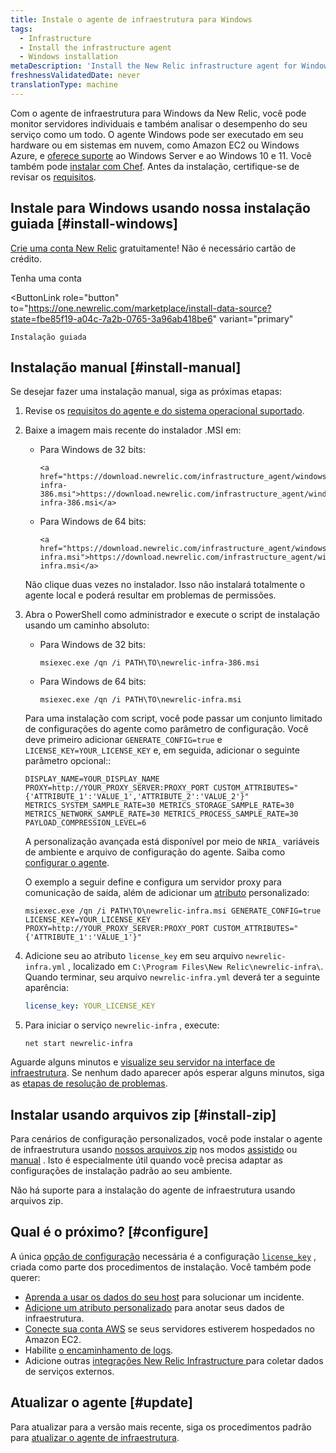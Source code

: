 ```yaml
---
title: Instale o agente de infraestrutura para Windows
tags:
  - Infrastructure
  - Install the infrastructure agent
  - Windows installation
metaDescription: 'Install the New Relic infrastructure agent for Windows with a simple headless MSI, and do basic configuration.'
freshnessValidatedDate: never
translationType: machine
---
```


Com o agente de infraestrutura para Windows da New Relic, você pode monitor servidores individuais e também analisar o desempenho do seu serviço como um todo. O agente Windows pode ser executado em seu hardware ou em sistemas em nuvem, como Amazon EC2 ou Windows Azure, e [oferece suporte](/docs/infrastructure/install-infrastructure-agent/get-started/requirements-infrastructure-agent) ao Windows Server e ao Windows 10 e 11. Você também pode [instalar com Chef](/docs/infrastructure/new-relic-infrastructure/config-management-tools/configure-new-relic-infrastructure-using-chef). Antes da instalação, certifique-se de revisar os [requisitos](/docs/infrastructure/new-relic-infrastructure/getting-started/compatibility-requirements-new-relic-infrastructurets).

## Instale para Windows usando nossa instalação guiada [#install-windows]

[Crie uma conta New Relic](https://newrelic.com/signup) gratuitamente! Não é necessário cartão de crédito.

<ButtonGroup>
  <ButtonLink
    role="button"
    to="https://newrelic.com/signup"
    variant="primary"
  >
    Tenha uma conta
  </ButtonLink>

  <ButtonLink
    role="button"
    to="https://one.newrelic.com/marketplace/install-data-source?state=fbe85f19-a04c-7a2b-0765-3a96ab418be6"
    variant="primary"
  >
    Instalação guiada
  </ButtonLink>
</ButtonGroup>

## Instalação manual [#install-manual]

Se desejar fazer uma instalação manual, siga as próximas etapas:

1. Revise os [requisitos do agente e do sistema operacional suportado](/docs/infrastructure/new-relic-infrastructure/getting-started/compatibility-requirements-new-relic-infrastructure).

2. Baixe a imagem mais recente do instalador .MSI em:

   * Para Windows de 32 bits:

     ```
     <a href="https://download.newrelic.com/infrastructure_agent/windows/386/newrelic-infra-386.msi">https://download.newrelic.com/infrastructure_agent/windows/386/newrelic-infra-386.msi</a>​
     ```

   * Para Windows de 64 bits:

     ```
     <a href="https://download.newrelic.com/infrastructure_agent/windows/newrelic-infra.msi">https://download.newrelic.com/infrastructure_agent/windows/newrelic-infra.msi</a>
     ```

   <Callout variant="important">
     Não clique duas vezes no instalador. Isso não instalará totalmente o agente local e poderá resultar em problemas de permissões.
   </Callout>

3. Abra o PowerShell como administrador e execute o script de instalação usando um caminho absoluto:

   * Para Windows de 32 bits:

     ```shell
     msiexec.exe /qn /i PATH\TO\newrelic-infra-386.msi
     ```

   * Para Windows de 64 bits:

     ```shell
     msiexec.exe /qn /i PATH\TO\newrelic-infra.msi
     ```

   Para uma instalação com script, você pode passar um conjunto limitado de configurações do agente como parâmetro de configuração. Você deve primeiro adicionar `GENERATE_CONFIG=true` e `LICENSE_KEY=YOUR_LICENSE_KEY` e, em seguida, adicionar o seguinte parâmetro opcional::

   ```shell
   DISPLAY_NAME=YOUR_DISPLAY_NAME PROXY=http://YOUR_PROXY_SERVER:PROXY_PORT CUSTOM_ATTRIBUTES="{'ATTRIBUTE_1':'VALUE_1','ATTRIBUTE_2':'VALUE_2'}" METRICS_SYSTEM_SAMPLE_RATE=30 METRICS_STORAGE_SAMPLE_RATE=30 METRICS_NETWORK_SAMPLE_RATE=30 METRICS_PROCESS_SAMPLE_RATE=30 PAYLOAD_COMPRESSION_LEVEL=6
   ```

   A personalização avançada está disponível por meio de `NRIA_` variáveis de ambiente e arquivo de configuração do agente. Saiba como [configurar o agente](/docs/infrastructure/install-infrastructure-agent/configuration/configure-infrastructure-agent/).

   O exemplo a seguir define <InlinePopover type="licenseKey"/>e configura um servidor proxy para comunicação de saída, além de adicionar um [atributo](/docs/using-new-relic/welcome-new-relic/get-started/glossary#attribute) personalizado:

   ```shell
   msiexec.exe /qn /i PATH\TO\newrelic-infra.msi GENERATE_CONFIG=true LICENSE_KEY=YOUR_LICENSE_KEY PROXY=http://YOUR_PROXY_SERVER:PROXY_PORT CUSTOM_ATTRIBUTES="{'ATTRIBUTE_1':'VALUE_1'}"
   ```

4. Adicione seu <InlinePopover type="licenseKey"/>ao atributo `license_key` em seu arquivo `newrelic-infra.yml` , localizado em `C:\Program Files\New Relic\newrelic-infra\`. Quando terminar, seu arquivo `newrelic-infra.yml` deverá ter a seguinte aparência:

   ```yml
   license_key: YOUR_LICENSE_KEY
   ```

5. Para iniciar o serviço `newrelic-infra` , execute:

   ```shell
   net start newrelic-infra
   ```

Aguarde alguns minutos e [visualize seu servidor na interface de infraestrutura](/docs/infrastructure/infrastructure-ui-pages/infra-ui-overview). Se nenhum dado aparecer após esperar alguns minutos, siga as [etapas de resolução de problemas](/docs/infrastructure/new-relic-infrastructure/troubleshooting/no-data-appears-infrastructure).

## Instalar usando arquivos zip [#install-zip]

Para cenários de configuração personalizados, você pode instalar o agente de infraestrutura usando [nossos arquivos zip](https://download.newrelic.com/infrastructure_agent/binaries/windows/) nos modos [assistido](/docs/infrastructure/install-configure-infrastructure/windows-installation/assisted-install-infrastructure-windows) ou [manual](/docs/infrastructure/install-configure-infrastructure/windows-installation/manual-install-infrastructure-windows) . Isto é especialmente útil quando você precisa adaptar as configurações de instalação padrão ao seu ambiente.

<Callout variant="caution">
  Não há suporte para a instalação do agente de infraestrutura usando arquivos zip.
</Callout>

<InstallFeedback/>

## Qual é o próximo? [#configure]

A única [opção de configuração](/docs/infrastructure/install-configure-infrastructure/configuration/configure-infrastructure-agent) necessária é a configuração [`license_key`](/docs/Infrastructure-configure-your-agent#conf-license_key) , criada como parte dos procedimentos de instalação. Você também pode querer:

* [Aprenda a usar os dados do seu host](/docs/tutorial-troubleshoot-infra-hosts/diagnose-app-infra-data) para solucionar um incidente.
* [Adicione um atributo personalizado](/docs/Infrastructure-configure-your-agent#conf-custom_attributes) para anotar seus dados de infraestrutura.
* [Conecte sua conta AWS](/docs/infrastructure-amazon-aws-ec2-integration#connect) se seus servidores estiverem hospedados no Amazon EC2.
* Habilite [o encaminhamento de logs](/docs/logs/enable-new-relic-logs/1-enable-logs/forward-your-logs-using-new-relic-infrastructure-agent).
* Adicione outras [integrações New Relic Infrastructure ](/docs/infrastructure/integrations-getting-started/getting-started/introduction-infrastructure-integrations)para coletar dados de serviços externos.

## Atualizar o agente [#update]

Para atualizar para a versão mais recente, siga os procedimentos padrão para [atualizar o agente de infraestrutura](/docs/infrastructure/new-relic-infrastructure/installation/update-infrastructure-agent).
